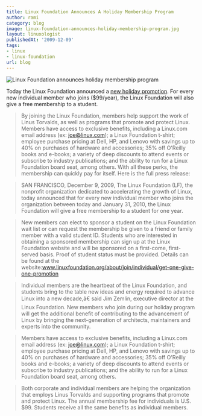 ```yaml
---
title: Linux Foundation Announces A Holiday Membership Program
author: rami
category: blog
image: linux-foundation-announces-holiday-membership-program.jpg
layout: linuxologist
publishedAt: '2009-12-09'
tags:
- linux
- linux-foundation
url: blog
---
```


![Linux Foundation announces holiday membership program](/assets/images/content/blog/linux-foundation-announces-holiday-membership-program.jpg)

Today the Linux Foundation announced a [new holiday promotion](http://www.linuxfoundation.org/about/join/individual/get-one-give-one-promotion). For every new individual member who joins ($99/year), the Linux Foundation will also give a free membership to a student.

> By joining the Linux Foundation, members help support the work of Linus Torvalds, as well as programs that promote and protect Linux. Members have access to exclusive benefits, including a Linux.com email address (ex: joe@linux.com); a Linux Foundation t-shirt; employee purchase pricing at Dell, HP, and Lenovo with savings up to 40% on purchases of hardware and accessories; 35% off O'Reilly books and e-books; a variety of deep discounts to attend events or subscribe to industry publications; and the ability to run for a Linux Foundation board seat, among others. With all these perks, the membership can quickly pay for itself. Here is the full press release:

>SAN FRANCISCO, December 9, 2009, The Linux Foundation (LF), the nonprofit organization dedicated to accelerating the growth of Linux, today announced that for every new individual member who joins the organization between today and January 31, 2010, the Linux Foundation will give a free membership to a student for one year.

>New members can elect to sponsor a student on the Linux Foundation wait list or can request the membership be given to a friend or family member with a valid student ID. Students who are interested in obtaining a sponsored membership can sign up at the Linux Foundation website and will be sponsored on a first-come, first-served basis. Proof of student status must be provided. Details can be found at the website:www.linuxfoundation.org/about/join/individual/get-one-give-one-promotion

>Individual members are the heartbeat of the Linux Foundation, and students bring to the table new ideas and energy required to advance Linux into a new decade,â€ said Jim Zemlin, executive director at the Linux Foundation. New members who join during our holiday program will get the additional benefit of contributing to the advancement of Linux by bringing the next-generation of architects, maintainers and experts into the community.

>Members have access to exclusive benefits, including a Linux.com email address (ex: joe@linux.com); a Linux Foundation t-shirt; employee purchase pricing at Dell, HP, and Lenovo with savings up to 40% on purchases of hardware and accessories; 35% off O'Reilly books and e-books; a variety of deep discounts to attend events or subscribe to industry publications; and the ability to run for a Linux Foundation board seat, among others.

>Both corporate and individual members are helping the organization that employs Linus Torvalds and supporting programs that promote and protect Linux. The annual membership fee for individuals is U.S. $99. Students receive all the same benefits as individual members.

